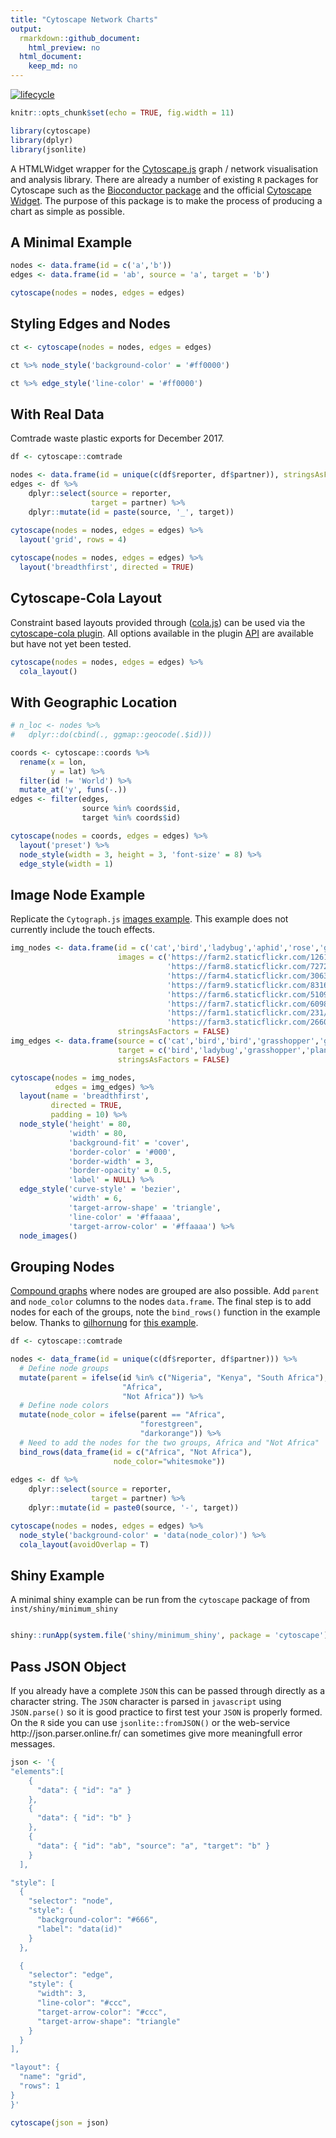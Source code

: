 ```yaml
---
title: "Cytoscape Network Charts"
output:
  rmarkdown::github_document:
    html_preview: no
  html_document:
    keep_md: no
---
```


[![lifecycle](https://img.shields.io/badge/lifecycle-experimental-orange.svg)](https://www.tidyverse.org/lifecycle/#experimental)

```r
knitr::opts_chunk$set(echo = TRUE, fig.width = 11)

library(cytoscape)
library(dplyr)
library(jsonlite)

```

A HTMLWidget wrapper for the [Cytoscape.js](http://js.cytoscape.org/) graph / network visualisation and analysis library. There are already a number of existing `R` packages for Cytoscape such as the [Bioconductor package](https://bioconductor.org/packages/release/bioc/html/RCy3.html) and the official [Cytoscape Widget](https://github.com/cytoscape/r-cytoscape.js). The purpose of this package is to make the process of producing a chart as simple as possible. 

## A Minimal Example


```r

nodes <- data.frame(id = c('a','b'))
edges <- data.frame(id = 'ab', source = 'a', target = 'b')

cytoscape(nodes = nodes, edges = edges) 

```


## Styling Edges and Nodes

```r

ct <- cytoscape(nodes = nodes, edges = edges)

ct %>% node_style('background-color' = '#ff0000')

```


```r

ct %>% edge_style('line-color' = '#ff0000')

```


## With Real Data

Comtrade waste plastic exports for December 2017.

```r


df <- cytoscape::comtrade

nodes <- data.frame(id = unique(c(df$reporter, df$partner)), stringsAsFactors = FALSE)
edges <- df %>%
    dplyr::select(source = reporter,
                  target = partner) %>%
    dplyr::mutate(id = paste(source, '_', target))
           
cytoscape(nodes = nodes, edges = edges) %>% 
  layout('grid', rows = 4)

cytoscape(nodes = nodes, edges = edges) %>% 
  layout('breadthfirst', directed = TRUE)


```

## Cytoscape-Cola Layout

Constraint based layouts provided through ([cola.js](http://ialab.it.monash.edu/webcola/)) can be used via the [cytoscape-cola plugin](https://github.com/cytoscape/cytoscape.js-cola). All options available in the plugin [API](https://github.com/cytoscape/cytoscape.js-cola#api) are available but have not yet been tested.


```r

cytoscape(nodes = nodes, edges = edges) %>% 
  cola_layout()


```



## With Geographic Location

```r

# n_loc <- nodes %>%
#   dplyr::do(cbind(., ggmap::geocode(.$id)))

coords <- cytoscape::coords %>%
  rename(x = lon,
         y = lat) %>%
  filter(id != 'World') %>%
  mutate_at('y', funs(-.))
edges <- filter(edges, 
                source %in% coords$id,
                target %in% coords$id)

cytoscape(nodes = coords, edges = edges) %>% 
  layout('preset') %>%
  node_style(width = 3, height = 3, 'font-size' = 8) %>%
  edge_style(width = 1)

```


## Image Node Example

Replicate the `Cytograph.js` [images example](http://js.cytoscape.org/demos/images-breadthfirst-layout/). This example does not currently include the touch effects.

```r

img_nodes <- data.frame(id = c('cat','bird','ladybug','aphid','rose','grasshopper','plant','wheat'),
                        images = c('https://farm2.staticflickr.com/1261/1413379559_412a540d29_b.jpg',
                                   'https://farm8.staticflickr.com/7272/7633179468_3e19e45a0c_b.jpg',
                                   'https://farm4.staticflickr.com/3063/2751740612_af11fb090b_b.jpg',
                                   'https://farm9.staticflickr.com/8316/8003798443_32d01257c8_b.jpg',
                                   'https://farm6.staticflickr.com/5109/5817854163_eaccd688f5_b.jpg',
                                   'https://farm7.staticflickr.com/6098/6224655456_f4c3c98589_b.jpg',
                                   'https://farm1.staticflickr.com/231/524893064_f49a4d1d10_z.jpg',
                                   'https://farm3.staticflickr.com/2660/3715569167_7e978e8319_b.jpg'),
                        stringsAsFactors = FALSE)
img_edges <- data.frame(source = c('cat','bird','bird','grasshopper','grasshopper','ladybug','aphid'),
                        target = c('bird','ladybug','grasshopper','plant','wheat','aphid','rose'),
                        stringsAsFactors = FALSE)

cytoscape(nodes = img_nodes,
          edges = img_edges) %>%
  layout(name = 'breadthfirst',
         directed = TRUE,
         padding = 10) %>%
  node_style('height' = 80,
             'width' = 80,
             'background-fit' = 'cover',
             'border-color' = '#000',
             'border-width' = 3,
             'border-opacity' = 0.5,
             'label' = NULL) %>%
  edge_style('curve-style' = 'bezier',
             'width' = 6,
             'target-arrow-shape' = 'triangle',
             'line-color' = '#ffaaaa',
             'target-arrow-color' = '#ffaaaa') %>%
  node_images()


```


## Grouping Nodes

[Compound graphs](https://cytoscape.org/cytoscape.js-cola/demo-compound.html) where nodes are grouped are also possible. Add `parent` and `node_color` columns to the nodes `data.frame`. The final step is to add nodes for each of the groups, note the `bind_rows()` function in the example below. Thanks to [gilhornung](https://github.com/gilhornung) for [this example](https://github.com/mrjoh3/cytoscape/issues/8#issuecomment-475142230). 

```r

df <- cytoscape::comtrade

nodes <- data_frame(id = unique(c(df$reporter, df$partner))) %>% 
  # Define node groups
  mutate(parent = ifelse(id %in% c("Nigeria", "Kenya", "South Africa"),
                         "Africa",
                         "Not Africa")) %>% 
  # Define node colors
  mutate(node_color = ifelse(parent == "Africa",
                             "forestgreen",
                             "darkorange")) %>%
  # Need to add the nodes for the two groups, Africa and "Not Africa"
  bind_rows(data_frame(id = c("Africa", "Not Africa"), 
                       node_color="whitesmoke"))
  
edges <- df %>%
    dplyr::select(source = reporter,
                  target = partner) %>%
    dplyr::mutate(id = paste0(source, '-', target))

cytoscape(nodes = nodes, edges = edges) %>% 
  node_style('background-color' = 'data(node_color)') %>% 
  cola_layout(avoidOverlap = T)

```


## Shiny Example

A minimal shiny example can be run from the `cytoscape` package of from `inst/shiny/minimum_shiny`

```r

shiny::runApp(system.file('shiny/minimum_shiny', package = 'cytoscape'))

```

## Pass JSON Object

If you already have a complete `JSON` this can be passed through directly as a character string. The `JSON` character is parsed in `javascript` using `JSON.parse()` so it is good practice to first test your `JSON` is properly formed. On the `R` side you can use `jsonlite::fromJSON()` or the web-service http://json.parser.online.fr/ can sometimes give more meaningfull error messages.

```r

json <- '{
"elements":[
    {
      "data": { "id": "a" } 
    },
    {
      "data": { "id": "b" }
    },
    {
      "data": { "id": "ab", "source": "a", "target": "b" }
    }
  ],

"style": [ 
  {
    "selector": "node",
    "style": {
      "background-color": "#666",
      "label": "data(id)"
    }
  },

  {
    "selector": "edge",
    "style": {
      "width": 3,
      "line-color": "#ccc",
      "target-arrow-color": "#ccc",
      "target-arrow-shape": "triangle"
    }
  }
],

"layout": {
  "name": "grid",
  "rows": 1
}
}'

cytoscape(json = json)

```
